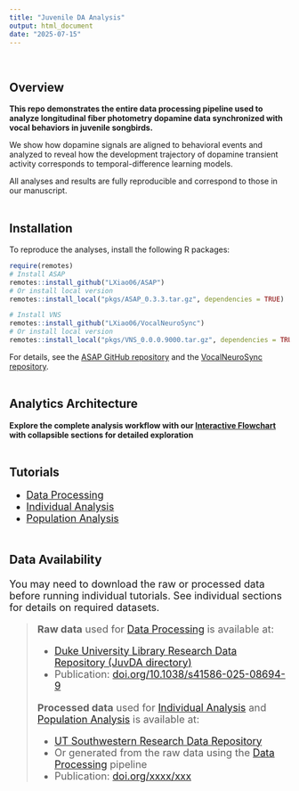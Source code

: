 ```yaml
---
title: "Juvenile DA Analysis"
output: html_document
date: "2025-07-15"
---
```

\

Overview
------
**This repo demonstrates the entire data processing pipeline used to analyze longitudinal fiber photometry dopamine data synchronized with vocal behaviors in juvenile songbirds.**

We show how dopamine signals are aligned to behavioral events and analyzed to reveal how the development trajectory of dopamine transient activity corresponds to temporal-difference learning models.

All analyses and results are fully reproducible and correspond to those in our manuscript.
\
\

Installation
------
To reproduce the analyses, install the following R packages:
```r
require(remotes)
# Install ASAP
remotes::install_github("LXiao06/ASAP")
# Or install local version
remotes::install_local("pkgs/ASAP_0.3.3.tar.gz", dependencies = TRUE)

# Install VNS
remotes::install_github("LXiao06/VocalNeuroSync")
# Or install local version
remotes::install_local("pkgs/VNS_0.0.0.9000.tar.gz", dependencies = TRUE)
```
For details, see the [ASAP GitHub repository](https://github.com/LXiao06/ASAP) and the [VocalNeuroSync repository](https://github.com/LXiao06/VocalNeuroSync).
\
\

Analytics Architecture
------
**Explore the complete analysis workflow with our [Interactive Flowchart](diagram/interactive-flowchart.html) with collapsible sections for detailed exploration**
\
\

Tutorials
------
<div style="font-size: 18px;">

- [Data Processing](data_processing.html)
- [Individual Analysis](individual_analysis.html)
- [Population Analysis](population_analysis.html)
\
\

### Data Availability

You may need to download the raw or processed data before running individual tutorials. See individual sections for details on required datasets.

>  **Raw data** used for [Data Processing](data_processing.html) is available at:
>
>  - [Duke University Library Research Data Repository (JuvDA directory)](https://doi.org/10.7924/r4s186852)
>  - Publication: [doi.org/10.1038/s41586-025-08694-9](https://doi.org/10.1038/s41586-025-08694-9)
>
>  **Processed data** used for [Individual Analysis](invidividual_analysis.html) and [Population Analysis](populaiton_analysis.html) is available at:
>
>  - [UT Southwestern Research Data Repository](link-to-processed-data-repo)
>  - Or generated from the raw data using the [Data Processing](data_processing.html) pipeline
>  - Publication: [doi.org/xxxx/xxx](link-to-manuscript)
